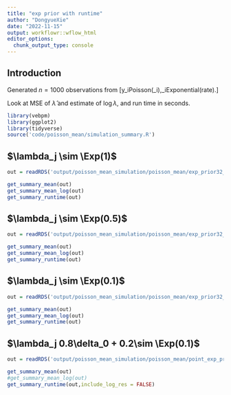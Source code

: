 ```yaml
---
title: "exp prior with runtime"
author: "DongyueXie"
date: "2022-11-15"
output: workflowr::wflow_html
editor_options:
  chunk_output_type: console
---
```


## Introduction

Generated $n=1000$ observations from \[y_i\sim Poisson(\lambda_i),\lambda_i\sim Exponential(rate).\]

Look at MSE of $\hat\lambda$ and estimate of $\log\lambda$, and run time in seconds.

```r
library(vebpm)
library(ggplot2)
library(tidyverse)
source('code/poisson_mean/simulation_summary.R')
```

## $\lambda_j \sim \Exp(1)$

```r
out = readRDS('output/poisson_mean_simulation/poisson_mean/exp_prior32_n_1000_mean_1.rds')
```

```r
get_summary_mean(out)
get_summary_mean_log(out)
get_summary_runtime(out)
```


## $\lambda_j \sim \Exp(0.5)$

```r
out = readRDS('output/poisson_mean_simulation/poisson_mean/exp_prior32_n_1000_mean_2.rds')
```

```r
get_summary_mean(out)
get_summary_mean_log(out)
get_summary_runtime(out)
```

## $\lambda_j \sim \Exp(0.1)$

```r
out = readRDS('output/poisson_mean_simulation/poisson_mean/exp_prior32_n_1000_mean_10.rds')
```

```r
get_summary_mean(out)
get_summary_mean_log(out)
get_summary_runtime(out)
```

## $\lambda_j 0.8\delta_0 + 0.2\sim \Exp(0.1)$

```r
out = readRDS('output/poisson_mean_simulation/poisson_mean/point_exp_prior32_n_1000_mean10.rds')
```

```r
get_summary_mean(out)
#get_summary_mean_log(out)
get_summary_runtime(out,include_log_res = FALSE)
```
